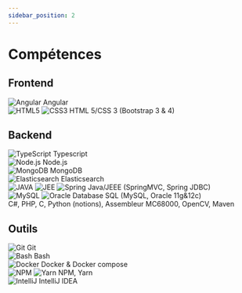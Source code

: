 ```yaml
---
sidebar_position: 2
---
```


# Compétences


<div class="skills">

## Frontend

  <div class="progress-wrapper">
    <div class="progress-item">
      <span class="progress-title">
        <img loading="lazy" src="/cv/img/skills/logos/small/angular.png" alt="Angular" />
        Angular
      </span>
      <div class="progress">
        <div
          class="progress-bar"
          style={{ width: "90%" }}
        ></div>
      </div>
    </div>
    <div class="progress-item">
      <span class="progress-title">
        <img loading="lazy" src="/cv/img/skills/logos/small/html5.png" alt="HTML5" />
        <img loading="lazy" src="/cv/img/skills/logos/small/css3.png" alt="CSS3" />
        HTML 5/CSS 3 (Bootstrap 3 & 4)
      </span>
      <div class="progress">
        <div
          class="progress-bar"
          style={{ width: "80%" }}
        ></div>
      </div>
    </div>
  </div>

## Backend



<div class="progress-wrapper">
  <div class="progress-item">
    <span class="progress-title">
      <img
        loading="lazy"
        src="/cv/img/skills/logos/small/ts.png"
        alt="TypeScript"
      />
      Typescript
    </span>
    <div class="progress">
      <div
        class="progress-bar"
        style={{ width: "95%" }}
      ></div>
    </div>
  </div>
  <div class="progress-item">
    <span class="progress-title">
      <img
        loading="lazy"
        src="/cv/img/skills/logos/small/nodejs.png"
        alt="Node.js"
      />
      Node.js
    </span>
    <div class="progress">
      <div
        class="progress-bar"
        style={{ width: "85%" }}
      ></div>
    </div>
  </div>
  <div class="progress-item">
    <span class="progress-title">
      <img
        loading="lazy"
        src="/cv/img/skills/logos/small/mongodb.png"
        alt="MongoDB"
      />
      MongoDB
    </span>
    <div class="progress">
      <div
        class="progress-bar"
        style={{ width: "80%" }}
      ></div>
    </div>
  </div>
  <div class="progress-item">
    <span class="progress-title">
      <img
        loading="lazy"
        src="/cv/img/skills/logos/small/elasticsearch.png"
        alt="Elasticsearch"
      />
      Elasticsearch
    </span>
    <div class="progress">
      <div
        class="progress-bar"
        style={{ width: "50%" }}
      ></div>
    </div>
  </div>
  <div class="progress-item">
    <span class="progress-title">
      <img
        loading="lazy"
        src="/cv/img/skills/logos/small/java.png"
        alt="JAVA"
      />
      <img
        loading="lazy"
        src="/cv/img/skills/logos/small/java-ee.png"
        alt="JEE"
      />
      <img
        loading="lazy"
        src="/cv/img/skills/logos/small/spring.png"
        alt="Spring"
      />
      Java/JEEE (SpringMVC, Spring JDBC)
    </span>
    <div class="progress">
      <div
        class="progress-bar"
        style={{ width: "30%" }}
      ></div>
    </div>
  </div>
  <div class="progress-item">
    <span class="progress-title">
      <img
        loading="lazy"
        src="/cv/img/skills/logos/small/MySQL.png"
        alt="MySQL"
      />
      <img
        loading="lazy"
        src="/cv/img/skills/logos/small/oracle-database.png"
        alt="Oracle Database"
      />
      SQL (MySQL, Oracle 11g&12c)
    </span>
    <div class="progress">
      <div
        class="progress-bar"
        style={{ width: "70%" }}
      ></div>
    </div>
  </div>
  <div class="progress-item">
    <span class="progress-title" style={{ "text-align": "left" }}>
      C#, PHP, C, Python (notions), Assembleur MC68000, OpenCV, Maven
    </span>
    <div class="progress">
          <div
            class="progress-bar"
            style={{ width: "20%" }}
          ></div>
        </div>
  </div>
</div>

## Outils

  <div class="progress-wrapper">
    <div class="progress-item">
      <span class="progress-title">
        <img loading="lazy" src="/cv/img/skills/logos/small/git.png" alt="Git" />
        Git
      </span>
      <div class="progress">
        <div
          class="progress-bar"
          style={{ width: "70%" }}
        ></div>
      </div>
    </div>
    <div class="progress-item">
      <span class="progress-title">
        <img loading="lazy" src="/cv/img/skills/logos/small/bash.png" alt="Bash" />
        Bash
      </span>
      <div class="progress">
        <div
          class="progress-bar"
          style={{ width: "60%" }}
        ></div>
      </div>
    </div>
    <div class="progress-item">
      <span class="progress-title">
        <img loading="lazy" src="/cv/img/skills/logos/small/docker.png" alt="Docker" />
        Docker & Docker compose
      </span>
      <div class="progress">
        <div
          class="progress-bar"
          style={{ width: "60%" }}
        ></div>
      </div>
    </div>
    <div class="progress-item">
      <span class="progress-title">
        <img loading="lazy" src="/cv/img/skills/logos/small/npm.png" alt="NPM" />
        <img loading="lazy" src="/cv/img/skills/logos/small/yarn.png" alt="Yarn" />
        NPM, Yarn
      </span>
      <div class="progress">
        <div
          class="progress-bar"
          style={{ width: "85%" }}
        ></div>
      </div>
    </div>
    <div class="progress-item">
      <span class="progress-title">
        <img loading="lazy" src="/cv/img/skills/logos/small/intellij.png" alt="IntelliJ" />
        IntelliJ IDEA
      </span>
      <div class="progress">
        <div
          class="progress-bar"
          style={{ width: "70%" }}
        ></div>
      </div>
    </div>
  </div>
</div>
